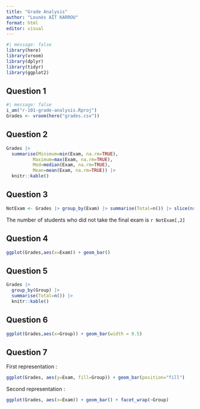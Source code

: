 ```yaml
---
title: "Grade Analysis"
author: "Lounès AÏT KARROU"
format: html
editor: visual
---
```


```r
#| message: false
library(here)
library(vroom)
library(dplyr)
library(tidyr)
library(ggplot2)
```


## Question 1

```r
#| message: false
i_am("r-101-grade-analysis.Rproj")
Grades <- vroom(here("grades.csv"))
```
   
## Question 2

```r
Grades |>
  summarise(Minimum=min(Exam, na.rm=TRUE),
          Maximum=max(Exam, na.rm=TRUE),
          Med=median(Exam, na.rm=TRUE),
          Mean=mean(Exam, na.rm=TRUE)) |>
  knitr::kable()
```

## Question 3
```r
NotExam <- Grades |> group_by(Exam) |> summarise(Total=n()) |> slice(nrow(Grades |> group_by(Exam) |> summarise(Total=n())))
```

The number of students who did not take the final exam is `r NotExam[,2]`
  
## Question 4
```r
ggplot(Grades,aes(x=Exam)) + geom_bar()
```

## Question 5
```r
Grades |>
  group_by(Group) |>
  summarise(Total=n()) |>
  knitr::kable()
```


## Question 6 

```r
ggplot(Grades,aes(x=Group)) + geom_bar(width = 0.5)
```

## Question 7 

First representation : 
```r
ggplot(Grades, aes(y=Exam, fill=Group)) + geom_bar(position="fill")
```
Second representation : 
```r
ggplot(Grades, aes(x=Exam)) + geom_bar() + facet_wrap(~Group)
```












